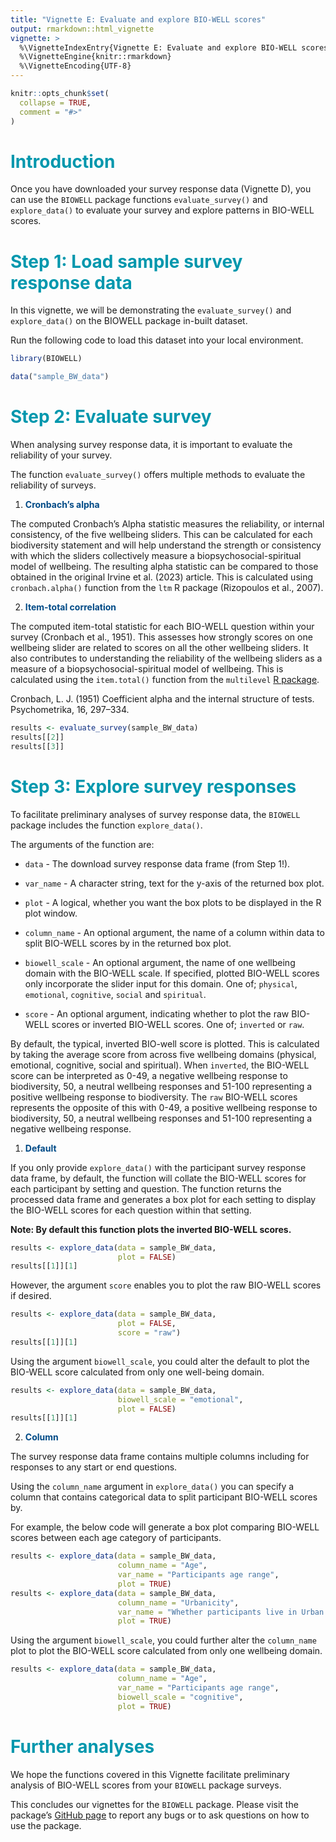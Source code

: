 ```yaml
---
title: "Vignette E: Evaluate and explore BIO-WELL scores"
output: rmarkdown::html_vignette
vignette: >
  %\VignetteIndexEntry{Vignette E: Evaluate and explore BIO-WELL scores}
  %\VignetteEngine{knitr::rmarkdown}
  %\VignetteEncoding{UTF-8}
---
```


```r
knitr::opts_chunk$set(
  collapse = TRUE,
  comment = "#>"
)
```

# <span style="color:#0097AD;">Introduction</span>

Once you have downloaded your survey response data (Vignette D), you can use the
`BIOWELL` package functions `evaluate_survey()` and `explore_data()` to evaluate
your survey and explore patterns in BIO-WELL scores.


# <span style="color:#0097AD;">Step 1: Load sample survey response data </span>

In this vignette, we will be demonstrating the `evaluate_survey()` and `explore_data()` on the BIOWELL package in-built dataset.

Run the following code to load this dataset into your local environment. 

```r
library(BIOWELL)

data("sample_BW_data")
```


# <span style="color:#0097AD;">Step 2: Evaluate survey </span>

When analysing survey response data, it is important to evaluate the reliability
of your survey.  

The function `evaluate_survey()` offers multiple methods to evaluate the
reliability of surveys.

1) **<span style="color:#004A86;">Cronbach's alpha</span>**

The computed Cronbach's Alpha statistic measures the reliability, or internal consistency, of the five wellbeing sliders. This can be calculated for each biodiversity statement and will help understand the strength or consistency with which the sliders collectively measure a biopsychosocial-spiritual model of wellbeing. The resulting alpha statistic can be compared to those obtained in the original Irvine et al. (2023) article. This is calculated using `cronbach.alpha()` function from the `ltm` R package (Rizopoulos et al., 2007).

2) **<span style="color:#004A86;">Item-total correlation</span>**

The computed item-total statistic for each BIO-WELL question within your survey (Cronbach et al., 1951). This assesses how strongly scores on one wellbeing slider are related to scores on all the other wellbeing sliders. It also contributes to understanding the reliability of the wellbeing sliders as a measure of a biopsychosocial-spiritual model of wellbeing. This is calculated using the `item.total()` function from the `multilevel` [R package](https://CRAN.R-project.org/package=multilevel).

Cronbach, L. J. (1951) Coefficient alpha and the internal structure of tests.
Psychometrika, 16, 297–334.
```r
results <- evaluate_survey(sample_BW_data)
results[[2]]
results[[3]]
```

# <span style="color:#0097AD;">Step 3: Explore survey responses</span>

To facilitate preliminary analyses of survey response data, the `BIOWELL`
package includes the function `explore_data()`.

The arguments of the function are:

+ `data` - The download survey response data frame (from Step 1!).

+ `var_name` - A character string, text for the y-axis of the returned box plot.

+ `plot` - A logical, whether you want the box plots to be displayed in the R
plot window.

+ `column_name` - An optional argument, the name of a column within data to
split BIO-WELL scores by in the returned box plot.

+ `biowell_scale` - An optional argument, the name of one wellbeing domain with the BIO-WELL scale. If specified, plotted BIO-WELL scores only incorporate the slider
input for this domain. One of; `physical`, `emotional`, `cognitive`, `social`
and `spiritual`.

+ `score` - An optional argument, indicating whether to plot the raw BIO-WELL scores or inverted BIO-WELL scores. One of; `inverted` or `raw`. 

By default, the typical, inverted BIO-well score is plotted. This is calculated
by taking the average score from across five wellbeing domains (physical,
emotional, cognitive, social and spiritual). When `inverted`, the BIO-WELL score
can be interpreted as 0-49, a negative wellbeing response to biodiversity, 50, a
neutral wellbeing responses and 51-100 representing a positive wellbeing
response to biodiversity. The `raw` BIO-WELL scores represents the opposite of
this with 0-49, a positive wellbeing response to biodiversity, 50, a neutral
wellbeing responses and 51-100 representing a negative wellbeing response.

1) **<span style="color:#004A86;">Default</span>**

If you only provide `explore_data()` with the participant survey response data
frame, by default, the function will collate the BIO-WELL scores for each
participant by setting and question. The function returns the processed data
frame and generates a box plot for each setting to display the BIO-WELL scores
for each question within that setting.

**Note: By default this function plots the inverted BIO-WELL scores.** 

```r
results <- explore_data(data = sample_BW_data,
                        plot = FALSE)
results[[1]][1]
```

However, the argument `score` enables you to plot the raw BIO-WELL scores if
desired.

```r
results <- explore_data(data = sample_BW_data,
                        plot = FALSE,
                        score = "raw")
results[[1]][1]
```


Using the argument `biowell_scale`, you could alter the default to plot the
BIO-WELL score calculated from only one well-being domain.


```r
results <- explore_data(data = sample_BW_data,
                        biowell_scale = "emotional",
                        plot = FALSE)
results[[1]][1]
```

2) **<span style="color:#004A86;">Column</span>**

The survey response data frame contains multiple columns including for responses
to any start or end questions.

Using the `column_name` argument in `explore_data()` you can specify a column
that contains categorical data to split participant BIO-WELL scores by.

For example, the below code will generate a box plot comparing BIO-WELL
scores between each age category of participants.

```r
results <- explore_data(data = sample_BW_data,
                        column_name = "Age",
                        var_name = "Participants age range",
                        plot = TRUE)
results <- explore_data(data = sample_BW_data,
                        column_name = "Urbanicity",
                        var_name = "Whether participants live in Urban or Rural areas",
                        plot = TRUE)
```


Using the argument `biowell_scale`, you could further alter the `column_name`
plot to plot the BIO-WELL score calculated from only one wellbeing domain.


```r
results <- explore_data(data = sample_BW_data,
                        column_name = "Age",
                        var_name = "Participants age range",
                        biowell_scale = "cognitive",
                        plot = TRUE)
```

# <span style="color:#0097AD;">Further analyses</span>

We hope the functions covered in this Vignette facilitate preliminary analysis
of BIO-WELL scores from your `BIOWELL` package surveys.

This concludes our vignettes for the `BIOWELL` package. Please visit the
package's [GitHub page](https://github.com/r-a-dobson/BIOWELL) to report any
bugs or to ask questions on how to use the package.


